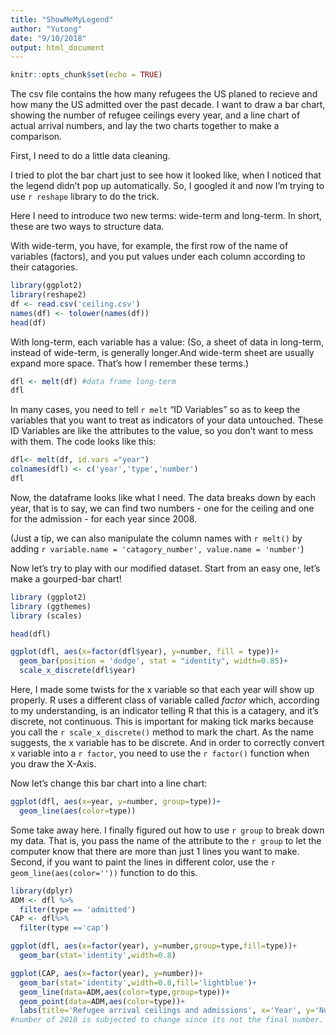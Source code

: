 ```yaml
---
title: "ShowMeMyLegend"
author: "Yutong"
date: "9/10/2018"
output: html_document
---
```


```r
knitr::opts_chunk$set(echo = TRUE)
```
The csv file contains the how many refugees the US planed to recieve and how many the US admitted over the past decade. I want to draw a bar chart, showing the number of refugee ceilings every year, and a line chart of actual arrival numbers, and lay the two charts together to make a comparison.

First, I need to do a little data cleaning.

I tried to plot the bar chart just to see how it looked like, when I noticed that the legend didn't pop up automatically. So, I googled it and now I'm trying to use `r reshape` library to do the trick.

Here I need to introduce two new terms: wide-term and long-term. In short, these are two ways to structure data. 

With wide-term, you have, for example, the first row of the name of variables (factors), and you put values under each column according to their catagories.

```r
library(ggplot2)
library(reshape2)
df <- read.csv('ceiling.csv')
names(df) <- tolower(names(df))
head(df)
```

With long-term, each variable has a value:
(So, a sheet of data in long-term, instead of wide-term, is generally longer.And wide-term sheet are usually expand more space. That's how I remember these terms.)
```r
dfl <- melt(df) #data frame long-term
dfl
```

In many cases, you need to tell `r melt` "ID Variables" so as to keep the variables that you want to treat as indicators of your data untouched. These ID Variables are like the attributes to the value, so you don't want to mess with them. The code looks like this:
```r
dfl<- melt(df, id.vars ="year")
colnames(dfl) <- c('year','type','number')
dfl
```

Now, the dataframe looks like what I need. The data breaks down by each year, that is to say, we can find two numbers - one for the ceiling and one for the admission - for each year since 2008.

(Just a tip, we can also manipulate the column names with `r melt()` by adding `r variable.name = 'catagory_number', value.name = 'number'`)

Now let's try to play with our modified dataset. Start from an easy one, let's make a gourped-bar chart!

```r
library (ggplot2)
library (ggthemes)
library (scales)

head(dfl)

ggplot(dfl, aes(x=factor(dfl$year), y=number, fill = type))+
  geom_bar(position = 'dodge', stat = "identity", width=0.85)+
  scale_x_discrete(dfl$year)


```
Here, I made some twists for the x variable so that each year will show up properly. R uses a different class of variable called _factor_ which, according to my understanding, is an indicator telling R that this is a catagery, and it's discrete, not continuous. 
This is important for making tick marks because you call the `r scale_x_discrete()` method to mark the chart. As the name suggests, the x variable has to be discrete. And in order to correctly convert x variable into a `r factor`, you need to use the `r factor()` function when you draw the X-Axis.

Now let's change this bar chart into a line chart:
```r
ggplot(dfl, aes(x=year, y=number, group=type))+
  geom_line(aes(color=type))
```
Some take away here. I finally figured out how to use `r group` to break down my data. That is, you pass the name of the attribute to the `r group` to let the computer know that there are more than just 1 lines you want to make. Second, if you want to paint the lines in different color, use the `r geom_line(aes(color=''))` function to do this.
```r
library(dplyr)
ADM <- dfl %>%
  filter(type == 'admitted')
CAP <- dfl%>%
  filter(type =='cap')

ggplot(dfl, aes(x=factor(year), y=number,group=type,fill=type))+
  geom_bar(stat='identity',width=0.8)

ggplot(CAP, aes(x=factor(year), y=number))+
  geom_bar(stat='identity',width=0.8,fill='lightblue')+
  geom_line(data=ADM,aes(color=type,group=type))+
  geom_point(data=ADM,aes(color=type))+
  labs(title='Refugee arrival ceilings and admissions', x='Year', y='Number',color = '')
#number of 2018 is subjected to change since its not the final number. 

```
